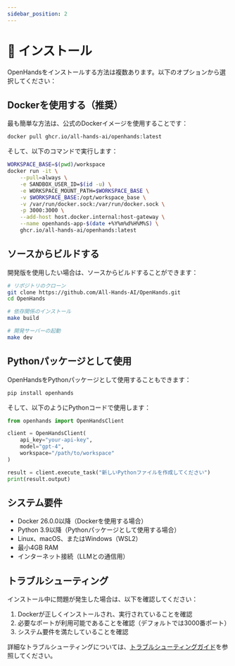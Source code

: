 ```yaml
---
sidebar_position: 2
---
```


# 🔧 インストール

OpenHandsをインストールする方法は複数あります。以下のオプションから選択してください：

## Dockerを使用する（推奨）

最も簡単な方法は、公式のDockerイメージを使用することです：

```bash
docker pull ghcr.io/all-hands-ai/openhands:latest
```

そして、以下のコマンドで実行します：

```bash
WORKSPACE_BASE=$(pwd)/workspace
docker run -it \
    --pull=always \
    -e SANDBOX_USER_ID=$(id -u) \
    -e WORKSPACE_MOUNT_PATH=$WORKSPACE_BASE \
    -v $WORKSPACE_BASE:/opt/workspace_base \
    -v /var/run/docker.sock:/var/run/docker.sock \
    -p 3000:3000 \
    --add-host host.docker.internal:host-gateway \
    --name openhands-app-$(date +%Y%m%d%H%M%S) \
    ghcr.io/all-hands-ai/openhands:latest
```

## ソースからビルドする

開発版を使用したい場合は、ソースからビルドすることができます：

```bash
# リポジトリのクローン
git clone https://github.com/All-Hands-AI/OpenHands.git
cd OpenHands

# 依存関係のインストール
make build

# 開発サーバーの起動
make dev
```

## Pythonパッケージとして使用

OpenHandsをPythonパッケージとして使用することもできます：

```bash
pip install openhands
```

そして、以下のようにPythonコードで使用します：

```python
from openhands import OpenHandsClient

client = OpenHandsClient(
    api_key="your-api-key",
    model="gpt-4",
    workspace="/path/to/workspace"
)

result = client.execute_task("新しいPythonファイルを作成してください")
print(result.output)
```

## システム要件

- Docker 26.0.0以降（Dockerを使用する場合）
- Python 3.9以降（Pythonパッケージとして使用する場合）
- Linux、macOS、またはWindows（WSL2）
- 最小4GB RAM
- インターネット接続（LLMとの通信用）

## トラブルシューティング

インストール中に問題が発生した場合は、以下を確認してください：

1. Dockerが正しくインストールされ、実行されていることを確認
2. 必要なポートが利用可能であることを確認（デフォルトでは3000番ポート）
3. システム要件を満たしていることを確認

詳細なトラブルシューティングについては、[トラブルシューティングガイド](../usage/troubleshooting/troubleshooting)を参照してください。